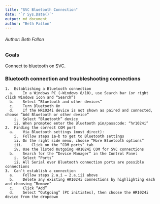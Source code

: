 ---
title: "SVC Bluetooth Connection"
date: "`r Sys.Date()`"
output: md_document
author: "Beth Fallon"
---

###### Author: Beth Fallon

### Goals

Connect to bluetooth on SVC.


### Bluetooth connection and troubleshooting connections
```
1.	Establishing a Bluetooth connection
  a.	In a Windows PC (~Windows 8/10), use Search bar (or right click Windows icon and “Search”)
  b.	Select “Bluetooth and other devices”
  c.	Turn Bluetooth On
  d.	If the HR1024i device is not shown as paired and connected, choose “Add Bluetooth or other device”
    i.	Select “Bluetooth” device
    ii.	When prompted enter the Bluetooth pin/passcode: “hr1024i”
2.	Finding the correct COM port
  a.	Via Bluetooth settings (most direct):
    i.	Follow steps 1a-b to get to Bluetooth settings
    ii.	On the right side menu, choose “More Bluetooth options”
    iii.	Click on the “COM ports” tab
    iv.	Use the listed Outgoing HR1024i COM for SVC connections
  b.	Search for the “Device Manager” in the Control Panel
    i.	Select “Ports”
    ii.	All Serial over Bluetooth connection ports are possible connections
3.	Can’t establish a connection
  a.	Follow steps 2.a.i – 2.a.iii above
  b.	Delete any existing HR1024i connections by highlighting each and choosing “Remove”
  c.	Click “Add”
  d.	Select “Outgoing” [PC initiates], then choose the HR1024i device from the dropdown
```